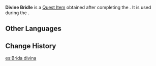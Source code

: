 {{Item Infobox
|id           = 100940
|image        = Item Divine Bridle.png
|type         = Quest Items
|description  = A symbol of the [[Sunchild]]'s authority, made in the shape of a bridle. It does not possess any special power by itself.
|source1      = [[Hyperion's Dirge (Quest)]]
}}
'''Divine Bridle''' is a [[Quest Item]] obtained after completing the {{Quest|Hyperion's Dirge (Quest)}}. It is used during the {{Quest|The Phaethons' Syrtos}}.

==Other Languages==
{{Other Languages
|default_hidden = 1
|en      = Divine Bridle
|zhs     = 神舆之辔
|zhs_rm  = Shényú zhī Pèi
|zht     = 神輿之轡
|zht_rm  = Shényú zhī Pèi
|ja      = 神輿手綱
|ja_rm   = Shin'yo Tadzuna
|ko      = 가마의 고삐
|ko_rm   = Gama-ui Goppi
|es      = Brida divina
|fr      = Bride divine
|ru      = Божественная уздечка
|th      = Divine Bridle
|vi      = Dây Cương Thánh Thần
|de      = Göttliches Zaumzeug
|id      = Kekang Ilahi
|pt      = Rédea Divina
|tr      = Kutsal Dizgin
|it      = Briglia divina
}}

==Change History==
{{Change History|2.4}}

[[es:Brida divina]]